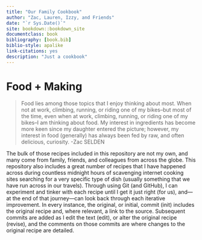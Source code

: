 ```yaml
--- 
title: "Our Family Cookbook"
author: "Zac, Lauren, Izzy, and Friends"
date: "`r Sys.Date()`"
site: bookdown::bookdown_site
documentclass: book
bibliography: [book.bib]
biblio-style: apalike
link-citations: yes
description: "Just a cookbook"
---
```


# Food + Making {-}

>Food lies among those topics that I enjoy thinking about most. When not at work, climbing, running, or riding one of my bikes--but most of the time, even when at work, climbing, running, or riding one of my bikes--I am thinking about food. My interest in ingredients has become more keen since my daughter entered the picture; however, my interest in food (generally) has always been fed by raw, and often delicious, curiosity. -Zac SELDEN

The bulk of those recipes included in this repository are not my own, and many come from family, friends, and colleagues from across the globe. This repository also includes a great number of recipes that I have happened across during countless midnight hours of scavenging internet cooking sites searching for a very specific type of dish (usually something that we have run across in our travels). Through using Git (and GitHub), I can experiment and tinker with each recipe until I get it just right (for us), and---at the end of that journey---can look back through each iterative improvement. In every instance, the original, or initial, commit (init) includes the original recipe and, where relevant, a link to the source. Subsequent commits are added as I edit the text (edit), or alter the original recipe (revise), and the comments on those commits are where changes to the original recipe are detailed.

